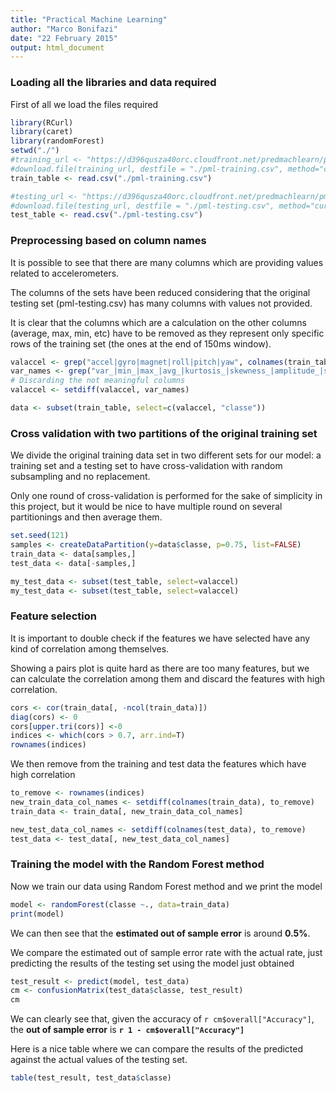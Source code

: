 ```yaml
---
title: "Practical Machine Learning"
author: "Marco Bonifazi"
date: "22 February 2015"
output: html_document
---
```


### Loading all the libraries and data required
First of all we load the files required

```r
library(RCurl)
library(caret)
library(randomForest)
setwd("./")
#training_url <- "https://d396qusza40orc.cloudfront.net/predmachlearn/pml-training.csv"
#download.file(training_url, destfile = "./pml-training.csv", method="curl")
train_table <- read.csv("./pml-training.csv")

#testing_url <- "https://d396qusza40orc.cloudfront.net/predmachlearn/pml-testing.csv"
#download.file(testing_url, destfile = "./pml-testing.csv", method="curl")
test_table <- read.csv("./pml-testing.csv")
```

### Preprocessing based on column names
It is possible to see that there are many columns which are providing values related to accelerometers.

The columns of the sets have been reduced considering that the original testing set (pml-testing.csv) has many columns with values not provided. 

It is clear that the columns which are a calculation on the other columns (average, max, min, etc) have to be removed as they represent only specific rows of the training set (the ones at the end of 150ms window).


```r
valaccel <- grep("accel|gyro|magnet|roll|pitch|yaw", colnames(train_table), value=TRUE)
var_names <- grep("var_|min_|max_|avg_|kurtosis_|skewness_|amplitude_|stddev_", valaccel, value=TRUE)
# Discarding the not meaningful columns
valaccel <- setdiff(valaccel, var_names)

data <- subset(train_table, select=c(valaccel, "classe"))
```

### Cross validation with two partitions of the original training set
We divide the original training data set in two different sets for our model: a training set and a testing set to have cross-validation with random subsampling and no replacement.

Only one round of cross-validation is performed for the sake of simplicity in this project, but it would be nice to have multiple round on several partitionings and then average them.

```r
set.seed(121)
samples <- createDataPartition(y=data$classe, p=0.75, list=FALSE)
train_data <- data[samples,]
test_data <- data[-samples,]
```

```r
my_test_data <- subset(test_table, select=valaccel)
my_test_data <- subset(test_table, select=valaccel)
```

### Feature selection
It is important to double check if the features we have selected have any kind of correlation among themselves.

Showing a pairs plot is quite hard as there are too many features, but we can calculate the correlation among them and discard the features with high correlation.

```r
cors <- cor(train_data[, -ncol(train_data)])
diag(cors) <- 0
cors[upper.tri(cors)] <-0
indices <- which(cors > 0.7, arr.ind=T)
rownames(indices)
```

We then remove from the training and test data the features which have high correlation
```r
to_remove <- rownames(indices)
new_train_data_col_names <- setdiff(colnames(train_data), to_remove)
train_data <- train_data[, new_train_data_col_names]

new_test_data_col_names <- setdiff(colnames(test_data), to_remove)
test_data <- test_data[, new_test_data_col_names]
```

### Training the model with the Random Forest method

Now we train our data using Random Forest method and we print the model

```r
model <- randomForest(classe ~., data=train_data)
print(model)
```
We can then see that the **estimated out of sample error** is around **0.5%**.

We compare the estimated out of sample error rate with the actual rate, just predicting the results of the testing set using the model just obtained
```r
test_result <- predict(model, test_data)
cm <- confusionMatrix(test_data$classe, test_result)
cm
```

We can clearly see that, given the accuracy of `r cm$overall["Accuracy"]`, the **out of sample error** is **`r 1 - cm$overall["Accuracy"]`**

Here is a nice table where we can compare the results of the predicted against the actual values of the testing set.
```r
table(test_result, test_data$classe)
```
